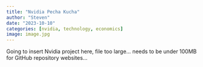 ```yaml
---
title: "Nvidia Pecha Kucha"
author: "Steven"
date: "2023-10-10"
categories: [nvidia, technology, economics]
image: image.jpg
---
```


Going to insert Nvidia project here, file too large... needs to be under 100MB for GitHub repository websites...

